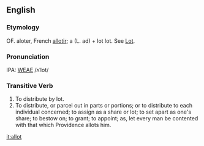 ==English==
===Etymology===
OF. aloter, French [[allotir]]; a (L. ad) + lot lot.  See [[Lot]].

===Pronunciation===
IPA: [[WEAE]] /ʌˈlot/

===Transitive Verb===
# To distribute by lot.
# To distribute, or parcel out in parts or portions; or to distribute to each individual concerned; to assign as a share or lot; to set apart as one's share; to bestow on; to grant; to appoint; as, let every man be contented with that which Providence allots him.
<!-- material copied from Webster's Revised Unabridged Dictionary (1913) -->

[[it:allot]]